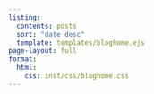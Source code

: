 ```yaml
---
listing:
  contents: posts
  sort: "date desc"
  template: templates/bloghome.ejs
page-layout: full
format:
  html:
    css: inst/css/bloghome.css
---
```



